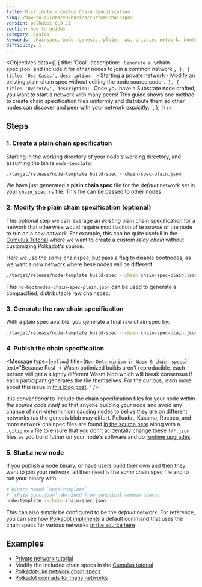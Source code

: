 ```yaml
---
title: Distribute a Custom Chain Specification
slug: /how-to-guides/v3/basics/custom-chainspec
version: polkadot-0.9.11
section: how to guides
category: basics
keywords: chainspec, node, genesis, plain, raw, private, network, bootstrap
difficulty: 1
---
```


<Objectives
  data={[
    {
      title: 'Goal',
      description: `
        Generate a \`chain-spec.json\` and include it for other nodes to join a common network
      `,
    },
    {
      title: 'Use Cases',
      description: `
        - Starting a private network
        - Modify an existing plain chain spec without editing the node source code
      `,
    },
    {
      title: 'Overview',
      description: `
        Once you have a Substrate node crafted, you want to start a network with many peers!
        This guide shows one method to create chain specification files uniformly and distribute them so other nodes can discover and peer with your network _explicitly_.
      `,
    },
  ]}
/>
<br />

## Steps

### 1. Create a plain chain specification

Starting in the working directory of your node's working directory, and assuming the bin is `node-template`:

```bash
./target/release/node-template build-spec > chain-spec-plain.json
```

We have just generated a **plain chain spec** file for the _default_ network set in your
`chain_spec.rs` file. This file can be passed to other nodes

### 2. Modify the plain chain specification (optional)

This optional step we can leverage an _existing_ plain chain specification for a network that otherwise would require modifiaciton of te _source_ of the node to run on a _new network_.
For example, this can be quite usefull in the [Cumulus Tutorial](/tutorials/v3/cumulus/start-relay) where we want to create a custom _relay chain_ without customizing Polkadot's source.

Here we use the _same_ chainspec, but pass a flag to disable bootnodes, as we want a _new_ network where hese nodes will be different.

```bash
./target/release/node-template build-spec --chain chain-spec-plain.json --raw --disable-default-bootnode > no-bootnodes-chain-spec-plain.json
```

This `no-bootnodes-chain-spec-plain.json` can be used to generate a compacified, distributable raw chainspec.

### 3. Generate the raw chain specification

With a plain spec avalible, you generate a final raw chain spec by:

```bash
./target/release/node-template build-spec --chain chain-spec-plain.json --raw > chain-spec.json
```

### 4. Publsh the chain specification

<Message
  type={`yellow`}
  title={`Non-Determinism in Wasm & chain specs`}
  text="Because Rust -> Wasm optimized builds aren't reproducible, each person will get a slightly
    different Wasm blob which will break consensus if each participant generates the file themselves.
    For the curious, learn more about this issue in
    [this blog post](https://dev.to/gnunicorn/hunting-down-a-non-determinism-bug-in-our-rust-wasm-build-4fk1).
    "
/>

It is _conventional_ to include the chain specification files for your node _within the source code itself_ so that anyone building your node and avoid any chance of non-determinism causing nodes to belive they are on different networks (as the genesis blob may differ).
Polkadot, Kusama, Rococo, and more network chainpec files are found [in the source here](https://github.com/paritytech/polkadot/tree/master/node/service/res) along with a `.gitignore` file to ensure that you don't acidentally change these `!/*.json` files as you build futher on your node's software and do [runtime upgrades](/tutorials/v3/forkless-upgrades).

### 5. Start a new node

If you publish a node binary, or have users build thier own and then they want to join your network, all then need is the _same_ chain spec file and to run your binary with:

```bash
# binary named `node-template`
# `chain-spec.json` obtained from cononical common source
node-template --chain chain-spec.json
```

This can also simply be configured to be the _default_ network.
For reference, you can see how [Polkadot impliments](https://github.com/paritytech/polkadot/commits/master/cli/src/command.rs) a default command that uses the chain specs for various networks [in the source here](https://github.com/paritytech/polkadot/tree/master/node/service/res)

## Examples

- [Private network tutorial](/tutorials/v3/private-network#add-keys-to-keystore)
- Modify the included chain specs in the [Cumulus tutorial](/tutorials/v3/cumulus/start-relay)
- [Polkadot-like network chain specs](https://github.com/paritytech/polkadot/tree/master/node/service/res)
- [Polkadot connads for many networks](https://github.com/paritytech/polkadot/commits/master/cli/src/command.rs)
